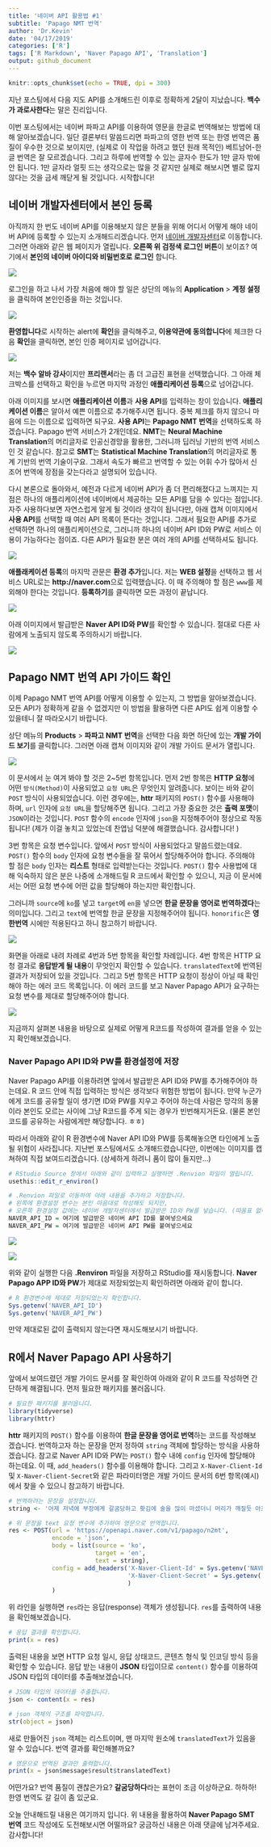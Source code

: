 ```yaml
---
title: '네이버 API 활용법 #1'
subtitle: 'Papago NMT 번역'
author: 'Dr.Kevin'
date: '04/17/2019'
categories: ['R']
tags: ['R Markdown', 'Naver Papago API', 'Translation']
output: github_document
---
```


```r
knitr::opts_chunk$set(echo = TRUE, dpi = 300)
```

지난 포스팅에서 다음 지도 API를 소개해드린 이후로 정확하게 2달이 지났습니다. **백수가 과로사한다**는 말은 진리입니다. 

이번 포스팅에서는 네이버 파파고 API를 이용하여 영문을 한글로 번역해보는 방법에 대해 알아보겠습니다. 일단 결론부터 말씀드리면 파파고의 영한 번역 또는 한영 번역은 품질이 우수한 것으로 보이지만, (실제로 이 작업을 하려고 했던 원래 목적인) 베트남어-한글 번역은 잘 모르겠습니다. 그리고 하루에 번역할 수 있는 글자수 한도가 1만 글자 밖에 안 됩니다. 1만 글자라 얼핏 드는 생각으로는 많을 것 같지만 실제로 해보시면 별로 많지 않다는 것을 금세 깨닫게 될 것입니다. 시작합니다! 

## 네이버 개발자센터에서 본인 등록 

아직까지 한 번도 네이버 API를 이용해보지 않은 분들을 위해 어디서 어떻게 해야 네이버 API에 등록할 수 있는지 소개해드리겠습니다. 먼저 [네이버 개발자센터](https://developers.naver.com/main/)로 이동합니다. 그러면 아래와 같은 웹 페이지가 열립니다. **오른쪽 위 검정색 로그인 버튼**이 보이죠? 여기에서 **본인의 네이버 아이디와 비밀번호로 로그인** 합니다. 

![](https://raw.githubusercontent.com/MrKevinNa/MrKevinNa.github.io/master/images/2019-04-17-Naver-Papago-API를-활용한-NMT-번역/Naver_API_01.png)

로그인을 하고 나서 가장 처음에 해야 할 일은 상단의 메뉴의 **Application** > **계정 설정**을 클릭하여 본인인증을 하는 것입니다. 

![](https://raw.githubusercontent.com/MrKevinNa/MrKevinNa.github.io/master/images/2019-04-17-Naver-Papago-API를-활용한-NMT-번역/Naver_API_02.png)

**환영합니다**로 시작하는 alert에 **확인**을 클릭해주고, **이용약관에 동의합니다**에 체크한 다음 **확인**을 클릭하면, 본인 인증 페이지로 넘어갑니다. 

![](https://raw.githubusercontent.com/MrKevinNa/MrKevinNa.github.io/master/images/2019-04-17-Naver-Papago-API를-활용한-NMT-번역/Naver_API_06.png)

저는 **백수 알바 강사**이지만 **프리랜서**라는 좀 더 고급진 표현을 선택했습니다. 그 아래 체크박스를 선택하고 확인을 누르면 마지막 과정인 **애플리케이션 등록**으로 넘어갑니다. 

아래 이미지를 보시면 **애플리케이션 이름**과 **사용 API**를 입력하는 창이 있습니다. **애플리케이션 이름**은 알아서 예쁜 이름으로 추가해주시면 됩니다. 중복 체크를 하지 않으니 마음에 드는 이름으로 입력하면 되구요. **사용 API**는 **Papago NMT 번역**을 선택하도록 하겠습니다. Papago 번역 서비스가 2개인데요. **NMT**는 **Neural Machine Translation**의 머리글자로 인공신경망을 활용한, 그러니까 딥러닝 기반의 번역 서비스인 것 같습니다. 참고로 **SMT**는 **Statistical Machine Translation**의 머리글자로 통계 기반의 번역 기술이구요. 그래서 속도가 빠르고 번역할 수 있는 어휘 수가 많아서 신조어 번역에 장점을 갖는다라고 설명되어 있습니다. 

다시 본론으로 돌아와서, 예전과 다르게 네이버 API가 좀 더 편리해졌다고 느껴지는 지점은 하나의 애플리케이션에 네이버에서 제공하는 모든 API를 담을 수 있다는 점입니다. 자주 사용하다보면 자연스럽게 알게 될 것이라 생각이 됩니다만, 아래 캡쳐 이미지에서 **사용 API**를 선택할 때 여러 API 목록이 뜬다는 것입니다. 그래서 필요한 API를 추가로 선택하면 하나의 애플리케이션으로, 그러니까 하나의 네이버 API ID와 PW로 서비스 이용이 가능하다는 점이죠. 다른 API가 필요한 분은 여러 개의 API를 선택하셔도 됩니다. 

![](https://raw.githubusercontent.com/MrKevinNa/MrKevinNa.github.io/master/images/2019-04-17-Naver-Papago-API를-활용한-NMT-번역/Naver_API_07.png)

**애플래케이션 등록**의 마지막 관문은 **환경 추가**입니다. 저는 **WEB 설정**을 선택하고 웹 서비스 URL로는 **http://naver.com**으로 입력했습니다. 이 때 주의해야 할 점은 `www`를 제외해야 한다는 것입니다. **등록하기**를 클릭하면 모든 과정이 끝납니다. 

![](https://raw.githubusercontent.com/MrKevinNa/MrKevinNa.github.io/master/images/2019-04-17-Naver-Papago-API를-활용한-NMT-번역/Naver_API_08.png)

아래 이미지에서 발급받은 **Naver API ID와 PW**를 확인할 수 있습니다. 절대로 다른 사람에게 노출되지 않도록 주의하시기 바랍니다. 

![](https://raw.githubusercontent.com/MrKevinNa/MrKevinNa.github.io/master/images/2019-04-17-Naver-Papago-API를-활용한-NMT-번역/Naver_API_09.png)

## Papago NMT 번역 API 가이드 확인 

이제 Papago NMT 번역 API를 어떻게 이용할 수 있는지, 그 방법을 알아보겠습니다. 모든 API가 정확하게 같을 수 없겠지만 이 방법을 활용하면 다른 API도 쉽게 이용할 수 있을테니 잘 따라오시기 바랍니다. 

상단 메뉴의 **Products** > **파파고 NMT 번역**을 선택한 다음 화면 하단에 있는 **개발 가이드 보기**를 클릭합니다. 그러면 아래 캡쳐 이미지와 같이 개발 가이드 문서가 열립니다. 

![](https://raw.githubusercontent.com/MrKevinNa/MrKevinNa.github.io/master/images/2019-04-17-Naver-Papago-API를-활용한-NMT-번역/Naver_API_10.png)

이 문서에서 눈 여겨 봐야 할 것은 2~5번 항목입니다. 먼저 2번 항목은 **HTTP 요청**에 어떤 `방식(Method)`이 사용되었고 `요청 URL`은 무엇인지 알려줍니다. 보이는 바와 같이 `POST` 방식이 사용되었습니다. 이런 경우에는, **httr** 패키지의 `POST()` 함수를 사용해야 하며, `url` 인자에 `요청 URL`을 할당해주면 됩니다. 그리고 가장 중요한 것은 **출력 포맷**이 `JSON`이라는 것입니다. `POST` 함수의 `encode` 인자에 `json`을 지정해주어야 정상으로 작동됩니다! (제가 이걸 놓치고 있었는데 찬엽님 덕분에 해결했습니다. 감사합니다! )

3번 항목은 요청 변수입니다. 앞에서 `POST` 방식이 사용되었다고 말씀드렸는데요. `POST()` 함수의 `body` 인자에 요청 변수들을 잘 묶어서 할당해주어야 합니다. 주의해야 할 점은 `body` 인자는 **리스트** 형태로 입력받는다는 것입니다. `POST()` 함수 사용법에 대해 익숙하지 않은 분은 나중에 소개해드릴 R 코드에서 확인할 수 있으니, 지금 이 문서에서는 어떤 요청 변수에 어떤 값을 할당해야 하는지만 확인합니다. 

그러니까 `source`에 `ko`를 넣고 `target`에 `en`을 넣으면 **한글 문장을 영어로 번역하겠다**는 의미입니다. 그리고 `text`에 번역할 한글 문장을 지정해주어야 됩니다. `honorific`은 **영한번역** 시에만 적용된다고 하니 참고하기 바랍니다. 

![](https://raw.githubusercontent.com/MrKevinNa/MrKevinNa.github.io/master/images/2019-04-17-Naver-Papago-API를-활용한-NMT-번역/Naver_API_11.png)

화면을 아래로 내려 차례로 4번과 5번 항목을 확인할 차례입니다. 4번 항목은 HTTP 요청 결과로 **응답받게 될 내용**이 무엇인지 확인할 수 있습니다. `translatedText`에 번역된 결과가 저장되어 있을 것입니다. 그리고 5번 항목은 HTTP 요청이 정상이 아닐 때 확인해야 하는 에러 코드 목록입니다. 이 에러 코드를 보고 Naver Papago API가 요구하는 요청 변수를 제대로 할당해주어야 합니다. 

![](https://raw.githubusercontent.com/MrKevinNa/MrKevinNa.github.io/master/images/2019-04-17-Naver-Papago-API를-활용한-NMT-번역/Naver_API_12.png)

지금까지 살펴본 내용을 바탕으로 실제로 어떻게 R코드를 작성하여 결과를 얻을 수 있는지 확인해보겠습니다. 

### Naver Papago API ID와 PW를 환경설정에 저장

Naver Papago API를 이용하려면 앞에서 발급받은 API ID와 PW를 추가해주어야 하는데요. R 코드 안에 직접 입력하는 방식은 생각보다 위험한 방법이 됩니다. 만약 누군가에게 코드를 공유할 일이 생기면 ID와 PW를 지우고 주어야 하는데 사람은 망각의 동물이라 본인도 모르는 사이에 그냥 R코드를 주게 되는 경우가 빈번해지거든요. (물론 본인 코드를 공유하는 사람에게만 해당합니다. ㅎㅎ)

따라서 아래와 같이 R 환경변수에 Naver API ID와 PW를 등록해놓으면 타인에게 노출될 위험이 사라집니다. 지난번 포스팅에서도 소개해드렸습니다만, 이번에는 이미지를 캡쳐하여 직접 보여드리겠습니다. (상세하게 하려니 품이 많이 들지만...)

```r
# RStudio Source 창에서 아래와 같이 입력하고 실행하면 .Renvion 파일이 열립니다. 
usethis::edit_r_environ()

# .Renvion 파일로 이동하여 아래 내용을 추가하고 저장합니다. 
# 왼쪽에 환경설정 변수는 본인 마음대로 작성해도 되지만, 
# 오른쪽 환경설정 값에는 네이버 개발자센터에서 발급받은 ID와 PW를 넣습니다. (따옴표 없이도 가능합니다.)
NAVER_API_ID = 여기에 발급받은 네이버 API ID를 붙여넣으세요
NAVER_API_PW = 여기에 발급받은 네이버 API PW를 붙여넣으세요
```

![](https://raw.githubusercontent.com/MrKevinNa/MrKevinNa.github.io/master/images/2019-04-17-Naver-Papago-API를-활용한-NMT-번역/Naver_API_13.png)

![](https://raw.githubusercontent.com/MrKevinNa/MrKevinNa.github.io/master/images/2019-04-17-Naver-Papago-API를-활용한-NMT-번역/Naver_API_14.png)

위와 같이 실행한 다음 **.Renviron** 파일을 저장하고 RStudio를 재시동합니다. **Naver Papago APP ID와 PW**가 제대로 저장되었는지 확인하려면 아래와 같이 합니다. 

```r
# R 환경변수에 제대로 저장되었는지 확인합니다. 
Sys.getenv('NAVER_API_ID')
Sys.getenv('NAVER_API_PW')
```

만약 제대로된 값이 출력되지 않는다면 재시도해보시기 바랍니다. 

## R에서 Naver Papago API 사용하기 

앞에서 보여드렸던 개발 가이드 문서를 잘 확인하여 아래와 같이 R 코드를 작성하면 간단하게 해결됩니다. 먼저 필요한 패키지를 불러옵니다. 

```r
# 필요한 패키지를 불러옵니다. 
library(tidyverse)
library(httr)
```

**httr** 패키지의 `POST()` 함수를 이용하여 **한글 문장을 영어로 번역**하는 코드를 작성해보겠습니다. 번역하고자 하는 문장을 먼저 정하여 `string` 객체에 할당하는 방식을 사용하겠습니다. 참고로 Naver API ID와 PW는 `POST()` 함수 내에 `config` 인자에 할당해야 하는데요. 이 때, `add_headers()` 함수를 이용해야 합니다. 그리고 `X-Naver-Client-Id` 및 `X-Naver-Client-Secret`와 같은 파라미터명은 개발 가이드 문서의 6번 항목(예시)에서 찾을 수 있으니 참고하기 바랍니다. 

```r
# 번역하려는 문장을 설정합니다. 
string <- '어제 저녁에 부장에게 갈굼당하고 홧김에 술을 많이 마셨더니 머리가 깨질듯 아프다.'

# 위 문장을 text 요청 변수에 추가하여 영문으로 번역합니다. 
res <- POST(url = 'https://openapi.naver.com/v1/papago/n2mt',
            encode = 'json',
            body = list(source = 'ko',
                        target = 'en',
                        text = string), 
            config = add_headers('X-Naver-Client-Id' = Sys.getenv('NAVER_API_ID'),
                                 'X-Naver-Client-Secret' = Sys.getenv('NAVER_API_PW')
                                 )
            )
```

위 라인을 실행하면 `res`라는 응답(response) 객체가 생성됩니다. `res`를 출력하여 내용을 확인해보겠습니다. 

```r
# 응답 결과를 확인합니다. 
print(x = res)
```

출력된 내용을 보면 HTTP 요청 일시, 응답 상태코드, 콘텐츠 형식 및 인코딩 방식 등을 확인할 수 있습니다. 응답 받는 내용이 **JSON** 타입이므로 `content()` 함수를 이용하여 JSON 타입의 데이터를 추출해보겠습니다. 

```r
# JSON 타입의 데이터를 추출합니다. 
json <- content(x = res)

# json 객체의 구조를 파악합니다. 
str(object = json)
```

새로 만들어진 `json` 객체는 리스트이며, 맨 마지막 원소에 `translatedText`가 있음을 알 수 있습니다. 번역 결과를 확인해볼까요? 

```r
# 영문으로 번역된 결과만 출력합니다. 
print(x = json$message$result$translatedText)
```

어떤가요? 번역 품질이 괜찮은가요? **갈굼당하다**라는 표현이 조금 이상하군요. 하하하! 한영 번역도 갈 길이 좀 있군요. 

오늘 안내해드릴 내용은 여기까지 입니다. 위 내용을 활용하여 **Naver Papago SMT 번역** 코드 작성에도 도전해보시면 어떨까요? 궁금하신 내용은 아래 댓글에 남겨주세요. 감사합니다! 

